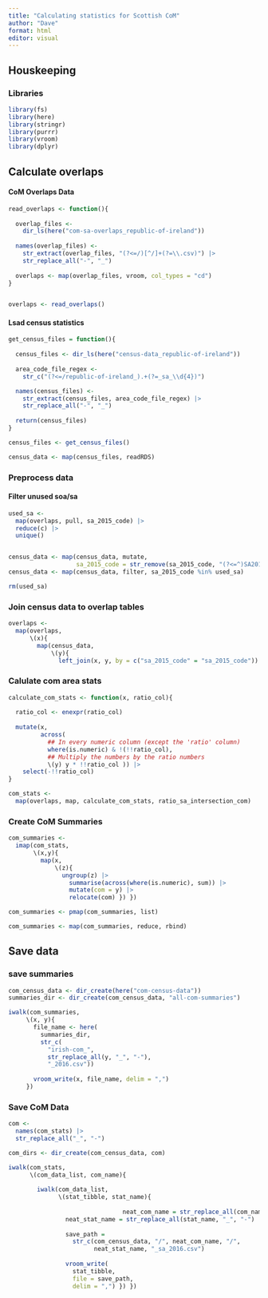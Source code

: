 ```yaml
---
title: "Calculating statistics for Scottish CoM"
author: "Dave"
format: html
editor: visual
---
```


## Houskeeping

### Libraries

```r
library(fs)
library(here)
library(stringr)
library(purrr)
library(vroom)
library(dplyr)
```

## Calculate overlaps

#### CoM Overlaps Data

```r
read_overlaps <- function(){
  
  overlap_files <-
    dir_ls(here("com-sa-overlaps_republic-of-ireland"))
  
  names(overlap_files) <-
    str_extract(overlap_files, "(?<=/)[^/]+(?=\\.csv)") |>
    str_replace_all("-", "_")
  
  overlaps <- map(overlap_files, vroom, col_types = "cd")
}


overlaps <- read_overlaps()
```

#### Lsad census statistics

```r
get_census_files = function(){
 
  census_files <- dir_ls(here("census-data_republic-of-ireland"))
  
  area_code_file_regex <- 
    str_c("(?<=/republic-of-ireland_).+(?=_sa_\\d{4})")

  names(census_files) <- 
    str_extract(census_files, area_code_file_regex) |> 
    str_replace_all("-", "_")
  
  return(census_files)
}

census_files <- get_census_files()

census_data <- map(census_files, readRDS)
```

### Preprocess data

#### Filter unused soa/sa

```r
used_sa <-
  map(overlaps, pull, sa_2015_code) |> 
  reduce(c) |> 
  unique()


census_data <- map(census_data, mutate,
                   sa_2015_code = str_remove(sa_2015_code, "(?<=^)SA2017_"))
census_data <- map(census_data, filter, sa_2015_code %in% used_sa)

rm(used_sa)
```

### Join census data to overlap tables

```r
overlaps <- 
  map(overlaps,
      \(x){
        map(census_data, 
            \(y){
              left_join(x, y, by = c("sa_2015_code" = "sa_2015_code")) }) })
```

### Calulate com area stats

```r
calculate_com_stats <- function(x, ratio_col){
  
  ratio_col <- enexpr(ratio_col)
  
  mutate(x,
         across(
           ## In every numeric column (except the 'ratio' column)
           where(is.numeric) & !(!!ratio_col),
           ## Multiply the numbers by the ratio numbers
           \(y) y * !!ratio_col )) |> 
    select(-!!ratio_col)
}

com_stats <- 
  map(overlaps, map, calculate_com_stats, ratio_sa_intersection_com)
```

### Create CoM Summaries

```r
com_summaries <- 
  imap(com_stats, 
       \(x,y){
         map(x,
             \(z){
               ungroup(z) |>
                 summarise(across(where(is.numeric), sum)) |> 
                 mutate(com = y) |> 
                 relocate(com) }) })

com_summaries <- pmap(com_summaries, list)

com_summaries <- map(com_summaries, reduce, rbind)
```

## Save data

### save summaries

```r
com_census_data <- dir_create(here("com-census-data"))
summaries_dir <- dir_create(com_census_data, "all-com-summaries")

iwalk(com_summaries,
     \(x, y){
       file_name <- here(
         summaries_dir,
         str_c(
           "irish-com_",
           str_replace_all(y, "_", "-"),
           "_2016.csv"))
       
       vroom_write(x, file_name, delim = ",")
     })
```

### Save CoM Data

```r
com <-
  names(com_stats) |> 
  str_replace_all("_", "-")

com_dirs <- dir_create(com_census_data, com)

iwalk(com_stats,
      \(com_data_list, com_name){
        
        iwalk(com_data_list,
              \(stat_tibble, stat_name){
                
                                neat_com_name = str_replace_all(com_name, "_", "-")
                neat_stat_name = str_replace_all(stat_name, "_", "-")
                
                save_path =
                  str_c(com_census_data, "/", neat_com_name, "/",
                        neat_stat_name, "_sa_2016.csv")
                
                vroom_write(
                  stat_tibble,
                  file = save_path,
                  delim = ",") }) })
```
